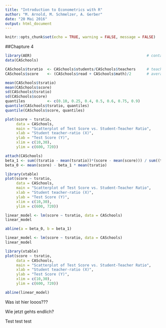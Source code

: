 ```yaml
---
title: "Introduction to Econometrics with R"
author: "M. Arnold, M. Schmelzer, A. Gerber"
date: "20 Mai 2016"
output: html_document
---
```


```r
knitr::opts_chunk$set(echo = TRUE, warning = FALSE, message = FALSE)
```



##Chapture 4

```r
library(AER)                                                    # contains the dataset 
data(CASchools) 

CASchools$tsratio  <- CASchools$students/CASchools$teachers     # teacher-student-ratio
CASchools$score    <- (CASchools$read + CASchools$math)/2       # average test-score

mean(CASchools$tsratio) 
mean(CASchools$score)
sd(CASchools$tsratio) 
sd(CASchools$score)
quantiles          <- c(0.10, 0.25, 0.4, 0.5, 0.6, 0.75, 0.9)
quantile(CASchools$tsratio, quantiles)
quantile(CASchools$score, quantiles)

```




```r
plot(score ~ tsratio, 
     data = CASchools,
     main = "Scatterplot of Test Score vs. Student-Teacher Ratio", 
     xlab = "Student teacher-ratio (X)",
     ylab = "Test Score (Y)",
     xlim = c(10,30),
     ylim = c(600, 720))
```

```r
attach(CASchools)
beta_1 <- sum((tsratio - mean(tsratio))*(score - mean(score))) / sum((tsratio - mean(tsratio))^2)
beta_0 <- mean(score) - beta_1 * mean(tsratio)
```

```r
library(xtable)
plot(score ~ tsratio, 
     data = CASchools,
     main = "Scatterplot of Test Score vs. Student-Teacher Ratio", 
     xlab = "Student teacher-ratio (X)",
     ylab = "Test Score (Y)",
     xlim = c(10,30),
     ylim = c(600, 720))

linear_model <- lm(score ~ tsratio, data = CASchools)
linear_model

abline(a = beta_0, b = beta_1)
```


```r
linear_model <- lm(score ~ tsratio, data = CASchools)
linear_model
```

```r
library(xtable)
plot(score ~ tsratio, 
     data = CASchools,
     main = "Scatterplot of Test Score vs. Student-Teacher Ratio", 
     xlab = "Student teacher-ratio (X)",
     ylab = "Test Score (Y)",
     xlim = c(10,30),
     ylim = c(600, 720))

abline(linear_model)
```


Was ist hier looos???


Wie jetzt gehts endlich?


Test test test